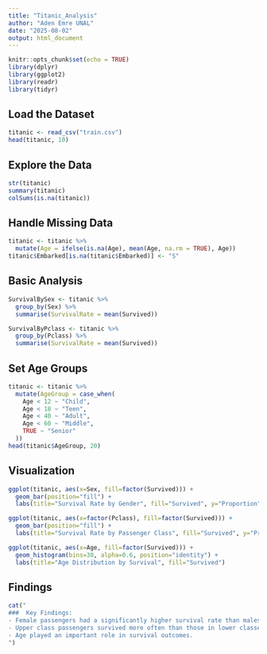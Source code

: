 ```yaml
---
title: "Titanic_Analysis"
author: "Aden Emre UNAL"
date: "2025-08-02"
output: html_document
---
```


```r
knitr::opts_chunk$set(echo = TRUE)
library(dplyr)
library(ggplot2)
library(readr)
library(tidyr)
```

## Load the Dataset
```r
titanic <- read_csv("train.csv")
head(titanic, 10)
```

## Explore the Data
```r
str(titanic)
summary(titanic)
colSums(is.na(titanic))
```

## Handle Missing Data
```r
titanic <- titanic %>%
  mutate(Age = ifelse(is.na(Age), mean(Age, na.rm = TRUE), Age))
titanic$Embarked[is.na(titanic$Embarked)] <- "S"
```

## Basic Analysis
```r
SurvivalBySex <- titanic %>%
  group_by(Sex) %>%
  summarise(SurvivalRate = mean(Survived))

SurvivalByPclass <- titanic %>%
  group_by(Pclass) %>%
  summarise(SurvivalRate = mean(Survived))
```

## Set Age Groups
```r
titanic <- titanic %>%
  mutate(AgeGroup = case_when(
    Age < 12 ~ "Child",
    Age < 18 ~ "Teen",
    Age < 40 ~ "Adult",
    Age < 60 ~ "Middle",
    TRUE ~ "Senior"
  ))
head(titanic$AgeGroup, 20)
```

## Visualization
```r
ggplot(titanic, aes(x=Sex, fill=factor(Survived))) +
  geom_bar(position="fill") +
  labs(title="Survival Rate by Gender", fill="Survived", y="Proportion")

ggplot(titanic, aes(x=factor(Pclass), fill=factor(Survived))) +
  geom_bar(position="fill") +
  labs(title="Survival Rate by Passenger Class", fill="Survived", y="Proportion")

ggplot(titanic, aes(x=Age, fill=factor(Survived))) +
  geom_histogram(bins=30, alpha=0.6, position="identity") +
  labs(title="Age Distribution by Survival", fill="Survived")
```

## Findings
```r
cat("
###  Key Findings:
- Female passengers had a significantly higher survival rate than males.
- Upper class passengers survived more often than those in lower classes.
- Age played an important role in survival outcomes.
")
```

